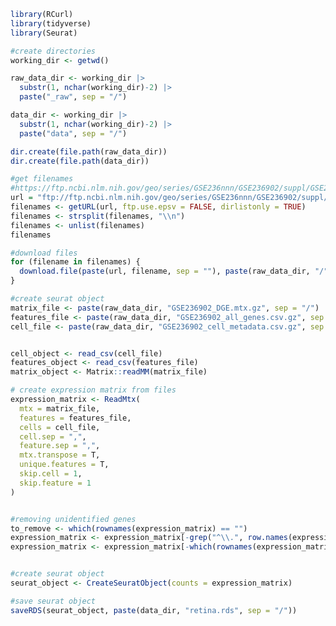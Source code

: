 ```r
library(RCurl)
library(tidyverse)
library(Seurat)
```


```r
#create directories
working_dir <- getwd()

raw_data_dir <- working_dir |>
  substr(1, nchar(working_dir)-2) |>
  paste("_raw", sep = "/")

data_dir <- working_dir |>
  substr(1, nchar(working_dir)-2) |>
  paste("data", sep = "/")

dir.create(file.path(raw_data_dir))
dir.create(file.path(data_dir))
```


```r
#get filenames
#https://ftp.ncbi.nlm.nih.gov/geo/series/GSE236nnn/GSE236902/suppl/GSE236902%5FDGE.mtx.gz
url = "ftp://ftp.ncbi.nlm.nih.gov/geo/series/GSE236nnn/GSE236902/suppl/"
filenames <- getURL(url, ftp.use.epsv = FALSE, dirlistonly = TRUE)
filenames <- strsplit(filenames, "\\n")
filenames <- unlist(filenames)
filenames
```
```r
#download files
for (filename in filenames) {
  download.file(paste(url, filename, sep = ""), paste(raw_data_dir, "/", filename, sep = ""))
}
```


```r
#create seurat object
matrix_file <- paste(raw_data_dir, "GSE236902_DGE.mtx.gz", sep = "/")
features_file <- paste(raw_data_dir, "GSE236902_all_genes.csv.gz", sep = "/")
cell_file <- paste(raw_data_dir, "GSE236902_cell_metadata.csv.gz", sep = "/")


cell_object <- read_csv(cell_file)
features_object <- read_csv(features_file)
matrix_object <- Matrix::readMM(matrix_file)
```


```r
# create expression matrix from files
expression_matrix <- ReadMtx(
  mtx = matrix_file, 
  features = features_file,
  cells = cell_file,
  cell.sep = ",",
  feature.sep = ",",
  mtx.transpose = T,
  unique.features = T,
  skip.cell = 1,
  skip.feature = 1
)


#removing unidentified genes
to_remove <- which(rownames(expression_matrix) == "")
expression_matrix <- expression_matrix[-grep("^\\.", row.names(expression_matrix)),]
expression_matrix <- expression_matrix[-which(rownames(expression_matrix) == ""),]


#create seurat object
seurat_object <- CreateSeuratObject(counts = expression_matrix)

#save seurat object 
saveRDS(seurat_object, paste(data_dir, "retina.rds", sep = "/"))
```


